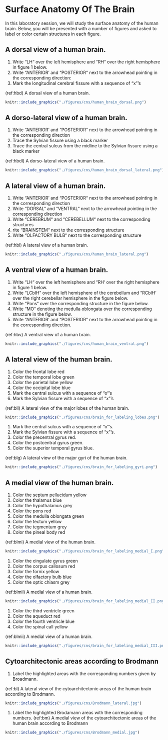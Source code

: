 # Surface Anatomy Of The Brain

In this laboratory session, we will study the surface anatomy of the human brain. Below, you will be presented with a number of figures and asked to label or color certain structures in each figure.


## A dorsal view of a human brain. 

1. Write “LH“ over the left hemisphere and “RH“ over the right hemisphere in figure 1 below.
1. Write “ANTERIOR’ and “POSTERIOR“ next to the arrowhead pointing in the corresponding direction:  
1. Mark the longitudinal cerebral fissure with a sequence of “x”’s 


(ref:hbd) A dorsal view of a human brain. 

```r
knitr::include_graphics("./figures/cns/human_brain_dorsal.png")
```

##  A dorso-lateral view of a human brain.  

1. Write “ANTERIOR’ and “POSTERIOR“ next to the arrowhead pointing in the corresponding direction  
1. Trace the Sylvian fissure using a black marker
1. Trace the central sulcus from the midline to the Sylvian fissure using a black marker

(ref:hbdl) A dorso-lateral view of a human brain. 

```r
knitr::include_graphics("./figures/cns/human_brain_dorsal_lateral.png")
```

## A lateral view of a human brain.

1. Write “ANTERIOR’ and “POSTERIOR“ next to the arrowhead pointing in the corresponding direction  
1. Write “DORSAL“ and “VENTRAL“ next to the arrowhead pointing in the corresponding direction  
1. Write “CEREBRUM“ and “CEREBELLUM“ next to the corresponding structures
1. rite “BRAINSTEM“ next to the corresponding structure 
1. Write “OLFACTORY BULB“ next to the corresponding structure 

(ref:hbl) A lateral view of a human brain. 

```r
knitr::include_graphics("./figures/cns/human_brain_lateral.png")
```

## A ventral view of a human brain. 

1. Write “LH“ over the left hemisphere and “RH‘ over the right hemisphere in figure 1 below.
1. Write “LCblH“ over the left hemisphere of the cerebellum and “RCblH‘ over the right cerebellar hemisphere in the figure below.
1. Write “Pons“ over the corresponding structure in the figure below.
1. Write “MO“ denoting the medulla oblongata over the corresponding structure in the figure below.
1. Write “ANTERIOR’ and “POSTERIOR“ next to the arrowhead pointing in the corresponding direction. 

(ref:hbv) A ventral view of a human brain. 

```r
knitr::include_graphics("./figures/cns/human_brain_ventral.png")
```

## A lateral view of the human brain.

1. Color the frontal lobe red
2. Color the temporal lobe green
3. Color the parietal lobe yellow
4. Color the occipital lobe blue
5. Mark the central sulcus with a sequence of  “o“’s
6. Mark the Sylvian fissure with a sequence of “x”’s  


(ref:bll) A lateral view of the major lobes of the human brain.

```r
knitr::include_graphics("./figures/cns/brain_for_labeling_lobes.png")
```

1. Mark the central sulcus with a sequence of  “o“’s.
1. Mark the Sylvian fissure with a sequence of “x”’s.
1. Color the precentral gyrus red.
1. Color the postcentral gyrus green.
1. Color the superior temporal gyrus blue. 

(ref:blg) A lateral view of the major gyri of the human brain.

```r

knitr::include_graphics("./figures/cns/brain_for_labeling_gyri.png")
```


## A medial view of the human brain.

1. Color the septum pellucidum yellow
1. Color the thalamus blue
5. Color the hypothalamus grey
6. Color the pons red
7. Color the medulla oblongata  green
8. Color the tectum yellow
9. Color the tegmentum  grey
10. Color the pineal body  red 

(ref:blmi) A medial view of the human brain.

```r
knitr::include_graphics("./figures/cns/brain_for_labeling_medial_I.png")
```

1. Color the cingulate gyrus green
2. Color the corpus callosum red
3. Color the fornix yellow
4. Color the olfactory bulb blue
5. Color the optic chiasm grey 

(ref:blmii) A medial view of a human brain. 

```r
knitr::include_graphics("./figures/cns/brain_for_labeling_medial_II.png")
```

1. Color the third ventricle green
2. Color the aqueduct red
3. Color the fourth ventricle blue
4. Color the spinal call yellow 

(ref:blmii) A medial view of a human brain. 

```r
knitr::include_graphics("./figures/cns/brain_for_labeling_medial_III.png")
```

## Cytoarchitectonic areas according to Brodmann


1. Label the highlighted areas with the corresponding numbers given by Broadmann.

(ref:bl) A lateral view of the cytoarchitectonic areas of the human brain according to Brodmann. 

```r
knitr::include_graphics("./figures/cns/Brodmann_lateral.jpg")
```

1. Label the highlighted Brodamann areas with the corresponding numbers.
(ref:bm) A medial view of the cytoarchitectonic areas of the human brain according to Brodmann

```r
knitr::include_graphics("./figures/cns/Brodmann_medial.jpg")
```

